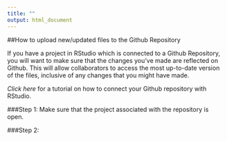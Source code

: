 ```yaml
---
title: ""
output: html_document
---
```


##How to upload new/updated files to the Github Repository

If you have a project in RStudio which is connected to a Github Repository, you will want to make sure that the changes you've made are reflected on Github. This will allow collaborators to access the most up-to-date version of the files, inclusive of any changes that you might have made.

*Click here* for a tutorial on how to connect your Github repository with RStudio.

###Step 1: Make sure that the project associated with the repository is open.


###Step 2: 

